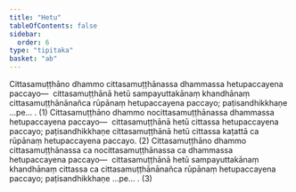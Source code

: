 ```yaml
---
title: "Hetu"
tableOfContents: false
sidebar:
  order: 6
type: "tipitaka"
basket: "ab"
---
```



<DynamicBreadcrumb />

<Division number="210">

<Paragraph number="2833">
Cittasamuṭṭhāno dhammo cittasamuṭṭhānassa dhammassa hetupaccayena paccayo—  cittasamuṭṭhānā hetū sampayuttakānaṃ khandhānaṃ cittasamuṭṭhānānañca rūpānaṃ hetupaccayena paccayo; paṭisandhikkhaṇe …pe… . (1)
</Paragraph>

<Paragraph number="2834">
Cittasamuṭṭhāno dhammo nocittasamuṭṭhānassa dhammassa hetupaccayena paccayo—  cittasamuṭṭhānā hetū cittassa hetupaccayena paccayo; paṭisandhikkhaṇe cittasamuṭṭhānā hetū cittassa kaṭattā ca rūpānaṃ hetupaccayena paccayo. (2)
</Paragraph>

<Paragraph number="2835">
Cittasamuṭṭhāno dhammo cittasamuṭṭhānassa ca nocittasamuṭṭhānassa ca dhammassa hetupaccayena paccayo—  cittasamuṭṭhānā hetū sampayuttakānaṃ khandhānaṃ cittassa ca cittasamuṭṭhānānañca rūpānaṃ hetupaccayena paccayo; paṭisandhikkhaṇe …pe… . (3)
</Paragraph>
</Division>